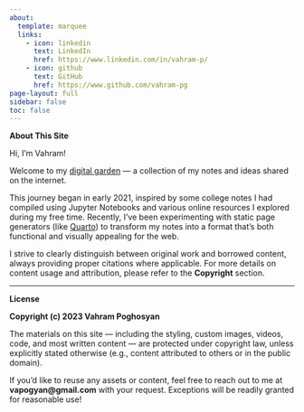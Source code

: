 ```yaml
---
about:
  template: marquee
  links:
    - icon: linkedin
      text: LinkedIn
      href: https://www.linkedin.com/in/vahram-p/
    - icon: github
      text: GitHub
      href: https://www.github.com/vahram-pg
page-layout: full
sidebar: false
toc: false
---
```


**About This Site** 

Hi, I’m Vahram! 

Welcome to my [digital garden](https://maggieappleton.com/garden-history?ref=ideasurg.pub) — a collection of my notes and ideas shared on the internet.

This journey began in early 2021, inspired by some college notes I had compiled using Jupyter Notebooks and various online resources I explored during my free time. Recently, I’ve been experimenting with static page generators (like [Quarto](https://github.com/quarto-dev)) to transform my notes into a format that’s both functional and visually appealing for the web.  

I strive to clearly distinguish between original work and borrowed content, always providing proper citations where applicable. For more details on content usage and attribution, please refer to the **Copyright** section.  

---  

**License** 

**Copyright (c) 2023 Vahram Poghosyan**  

The materials on this site — including the styling, custom images, videos, code, and most written content — are protected under copyright law, unless explicitly stated otherwise (e.g., content attributed to others or in the public domain).  

If you'd like to reuse any assets or content, feel free to reach out to me at **vapogyan@gmail.com** with your request. Exceptions will be readily granted for reasonable use!  